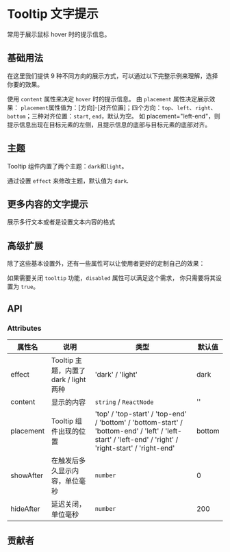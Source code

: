 # Tooltip 文字提示


常用于展示鼠标 hover 时的提示信息。

## 基础用法

在这里我们提供 9 种不同方向的展示方式，可以通过以下完整示例来理解，选择你要的效果。

使用 `content` 属性来决定 `hover` 时的提示信息。 由 `placement` 属性决定展示效果： `placement`属性值为：[方向]-[对齐位置]；四个方向：`top`、`left`、`right`、`bottom`；三种对齐位置：`start`, `end`，默认为空。 如 placement="left-end"，则提示信息出现在目标元素的左侧，且提示信息的底部与目标元素的底部对齐。

<CodeBlock name="TooltipBasic">
  <TooltipBasic />
</CodeBlock>

## 主题

Tooltip 组件内置了两个主题：`dark`和`light`。

通过设置 `effect` 来修改主题，默认值为 `dark`.

<CodeBlock name="TooltipEffect">
  <TooltipEffect />
</CodeBlock>

## 更多内容的文字提示

展示多行文本或者是设置文本内容的格式

<CodeBlock name="TooltipContent">
  <TooltipContent />
</CodeBlock>

## 高级扩展

除了这些基本设置外，还有一些属性可以让使用者更好的定制自己的效果：

如果需要关闭 `tooltip` 功能，`disabled` 属性可以满足这个需求， 你只需要将其设置为 `true`。

<CodeBlock name="TooltipDisabled">
  <TooltipDisabled />
</CodeBlock>

## API

### Attributes

| 属性名    | 说明                                   | 类型                                                                                                                                                    | 默认值 |
| --------- | -------------------------------------- | ------------------------------------------------------------------------------------------------------------------------------------------------------- | ------ |
| effect    | Tooltip 主题，内置了 dark / light 两种 | 'dark' / 'light'                                                                                                                                        | dark   |
| content   | 显示的内容                             | `string` / `ReactNode`                                                                                                                                  | ''     |
| placement | Tooltip 组件出现的位置                 | 'top' / 'top-start' / 'top-end' / 'bottom' / 'bottom-start' / 'bottom-end' / 'left' / 'left-start' / 'left-end' / 'right' / 'right-start' / 'right-end' | bottom |
| showAfter | 在触发后多久显示内容，单位毫秒         | `number`                                                                                                                                                | 0      |
| hideAfter | 延迟关闭，单位毫秒                     | `number`                                                                                                                                                | 200    |

## 贡献者

<Contributor path="packages/Tooltip/index.zh-CN.mdx" />